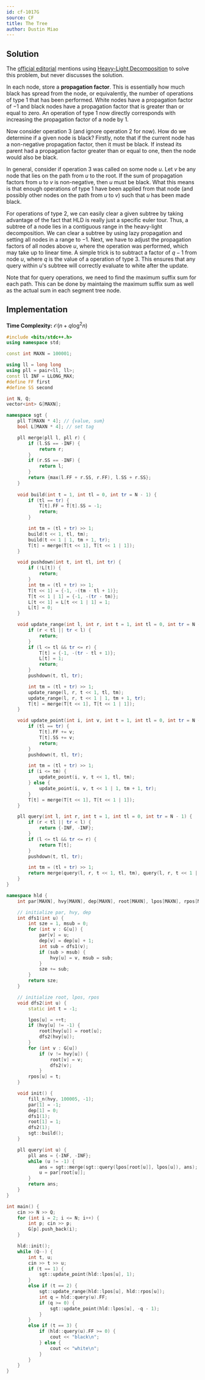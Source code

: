 ```yaml
---
id: cf-1017G
source: CF
title: The Tree
author: Dustin Miao
---
```


## Solution

The [official editorial](https://codeforces.com/blog/entry/61081) mentions  using [Heavy-Light Decomposition](https://usaco.guide/plat/hld) to solve this problem, but never discusses the solution. 

In each node, store a **propagation factor**. This is essentially how much black has spread from the node, or equivalently, the number of operations of type 1 that has been performed. White nodes have a propagation factor of $-1$ and black nodes have a propagation factor that is greater than or equal to zero. An operation of type 1 now directly corresponds with increasing the propagation factor of a node by $1$. 

Now consider operation 3 (and ignore operation 2 for now). How do we determine if a given node is black? Firstly, note that if the current node has a non-negative propagation factor, then it must be black. If instead its parent had a propagation factor greater than or equal to one, then the node would also be black. 

In general, consider if operation 3 was called on some node $u$. Let $v$ be any node that lies on the path from $u$ to the root. If the sum of propagation factors from $u$ to $v$ is non-negative, then $u$ must be black. What this means is that enough operations of type 1 have been applied from that node (and possibly other nodes on the path from $u$ to $v$) such that $u$ has been made black. 

For operations of type 2, we can easily clear a given subtree by taking advantage of the fact that HLD is really just a specific euler tour. Thus, a subtree of a node lies in a contiguous range in the heavy-light decomposition. We can clear a subtree by using lazy propagation and setting all nodes in a range to $-1$. Next, we have to adjust the propagation factors of all nodes above $u$, where the operation was performed, which may take up to linear time. A simple trick is to subtract a factor of $q - 1$ from node $u$, where $q$ is the value of a operation of type 3. This ensures that any query within $u$'s subtree will correctly evaluate to white after the update. 

Note that for query operations, we need to find the maximum suffix sum for each path. This can be done by maintaing the maximum suffix sum as well as the actual sum in each segment tree node. 

## Implementation

**Time Complexity:** $\mathcal{O}(n + q\log^2n)$

<LanguageSection>

<CPPSection>

```cpp
#include <bits/stdc++.h>
using namespace std;

const int MAXN = 100001;

using ll = long long
using pll = pair<ll, ll>;
const ll INF = LLONG_MAX;
#define FF first
#define SS second

int N, Q;
vector<int> G[MAXN];

namespace sgt {
	pll T[MAXN * 4]; // {value, sum}
	bool L[MAXN * 4]; // set tag

	pll merge(pll l, pll r) {
		if (l.SS == -INF) {
			return r;
		}
		if (r.SS == -INF) {
			return l;
		}
		return {max(l.FF + r.SS, r.FF), l.SS + r.SS};
	}
	
	void build(int t = 1, int tl = 0, int tr = N - 1) {
		if (tl == tr) {
			T[t].FF = T[t].SS = -1;
			return;
		}

		int tm = (tl + tr) >> 1;
		build(t << 1, tl, tm);
		build(t << 1 | 1, tm + 1, tr);
		T[t] = merge(T[t << 1], T[t << 1 | 1]);
	}

	void pushdown(int t, int tl, int tr) {
		if (!L[t]) {
			return;
		}
		int tm = (tl + tr) >> 1;
		T[t << 1] = {-1, -(tm - tl + 1)};
		T[t << 1 | 1] = {-1, -(tr - tm)};
		L[t << 1] = L[t << 1 | 1] = 1;
		L[t] = 0;
	}

	void update_range(int l, int r, int t = 1, int tl = 0, int tr = N - 1) {
		if (r < tl || tr < l) {
			return;
		}
		if (l <= tl && tr <= r) {
			T[t] = {-1, -(tr - tl + 1)};
			L[t] = 1;
			return;
		}
		pushdown(t, tl, tr);

		int tm = (tl + tr) >> 1;
		update_range(l, r, t << 1, tl, tm);
		update_range(l, r, t << 1 | 1, tm + 1, tr);
		T[t] = merge(T[t << 1], T[t << 1 | 1]);
	}

	void update_point(int i, int v, int t = 1, int tl = 0, int tr = N - 1) {
		if (tl == tr) {
			T[t].FF += v;
			T[t].SS += v;
			return;
		}
		pushdown(t, tl, tr);

		int tm = (tl + tr) >> 1;
		if (i <= tm) {
			update_point(i, v, t << 1, tl, tm);
		} else {
			update_point(i, v, t << 1 | 1, tm + 1, tr);
		}
		T[t] = merge(T[t << 1], T[t << 1 | 1]);
	}

	pll query(int l, int r, int t = 1, int tl = 0, int tr = N - 1) {
		if (r < tl || tr < l) {
			return {-INF, -INF};
		}
		if (l <= tl && tr <= r) {
			return T[t];
		}
		pushdown(t, tl, tr);

		int tm = (tl + tr) >> 1;
		return merge(query(l, r, t << 1, tl, tm), query(l, r, t << 1 | 1, tm + 1, tr));
	}
}

namespace hld {
	int par[MAXN], hvy[MAXN], dep[MAXN], root[MAXN], lpos[MAXN], rpos[MAXN];

	// initialize par, hvy, dep
	int dfs1(int u) {
		int sze = 1, msub = 0;
		for (int v : G[u]) {
			par[v] = u;
			dep[v] = dep[u] + 1;
			int sub = dfs1(v);
			if (sub > msub) {
				hvy[u] = v, msub = sub;
			}
			sze += sub;
		}
		return sze;
	}

	// initialize root, lpos, rpos
	void dfs2(int u) {
		static int t = -1;

		lpos[u] = ++t;
		if (hvy[u] != -1) {
			root[hvy[u]] = root[u];
			dfs2(hvy[u]);
		}
		for (int v : G[u]) 
			if (v != hvy[u]) {
				root[v] = v;
				dfs2(v);
			}
		rpos[u] = t;
	}

	void init() {
		fill_n(hvy, 100005, -1);
		par[1] = -1;
		dep[1] = 0;
		dfs1(1);
		root[1] = 1;
		dfs2(1);
		sgt::build();
	}

	pll query(int u) {
		pll ans = {-INF, -INF};
		while (u != -1) {
			ans = sgt::merge(sgt::query(lpos[root[u]], lpos[u]), ans);
			u = par[root[u]];
		}
		return ans;
	}
}

int main() {
	cin >> N >> Q;
	for (int i = 2; i <= N; i++) {
		int p; cin >> p;
		G[p].push_back(i);
	}

	hld::init();
	while (Q--) {
		int t, u;
		cin >> t >> u;
		if (t == 1) {
			sgt::update_point(hld::lpos[u], 1);
		}
		else if (t == 2) {
			sgt::update_range(hld::lpos[u], hld::rpos[u]);
			int q = hld::query(u).FF;
			if (q >= 0) {
				sgt::update_point(hld::lpos[u], -q - 1);
			}
		}
		else if (t == 3) {
			if (hld::query(u).FF >= 0) {
				cout << "black\n";
			} else {
				cout << "white\n";
			}
		}
	}
}
```
</CPPSection>

</LanguageSection>
